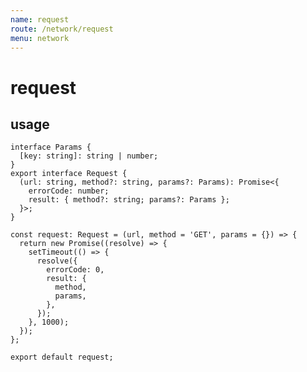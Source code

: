 ```yaml
---
name: request
route: /network/request
menu: network
---
```


# request

## usage

```tyepscript
interface Params {
  [key: string]: string | number;
}
export interface Request {
  (url: string, method?: string, params?: Params): Promise<{
    errorCode: number;
    result: { method?: string; params?: Params };
  }>;
}

const request: Request = (url, method = 'GET', params = {}) => {
  return new Promise((resolve) => {
    setTimeout(() => {
      resolve({
        errorCode: 0,
        result: {
          method,
          params,
        },
      });
    }, 1000);
  });
};

export default request;
```

